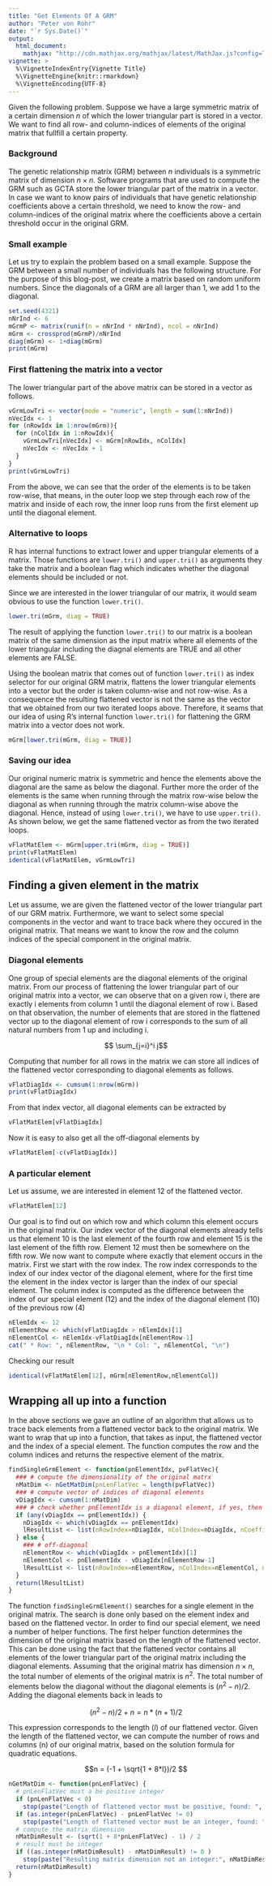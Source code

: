 ```yaml
---
title: "Get Elements Of A GRM"
author: "Peter von Rohr"
date: "`r Sys.Date()`"
output: 
  html_document:
    mathjax: "http://cdn.mathjax.org/mathjax/latest/MathJax.js?config=TeX-AMS-MML_HTMLorMML"
vignette: >
  %\VignetteIndexEntry{Vignette Title}
  %\VignetteEngine{knitr::rmarkdown}
  %\VignetteEncoding{UTF-8}
---
```


Given the following problem. Suppose we have a large symmetric matrix of a certain dimension $n$ of which the lower triangular part is stored in a vector. We want to find all row- and column-indices of elements of the original matrix that fullfill a certain property. 

### Background
The genetic relationship matrix (GRM) between $n$ individuals is a symmetric matrix of dimension $n\times n$. Software programs that are used to compute the GRM such as GCTA store the lower triangular part of the matrix in a vector. In case we want to know pairs of individuals that have genetic relationship coefficients above a certain threshold, we need to know the row- and column-indices of the original matrix where the coefficients above a certain threshold occur in the original GRM. 

### Small example
Let us try to explain the problem based on a small example. Suppose the GRM between a small number of individuals has the following structure. For the purpose of this blog-post, we create a matrix based on random uniform numbers. Since the diagonals of a GRM are all larger than 1, we add 1 to the diagonal.


```r
set.seed(4321)
nNrInd <- 6
mGrmP <- matrix(runif(n = nNrInd * nNrInd), ncol = nNrInd)
mGrm <- crossprod(mGrmP)/nNrInd
diag(mGrm) <- 1+diag(mGrm)
print(mGrm)
```

### First flattening the matrix into a vector
The lower triangular part of the above matrix can be stored in a vector as follows. 

```r
vGrmLowTri <- vector(mode = "numeric", length = sum(1:nNrInd))
nVecIdx <- 1
for (nRowIdx in 1:nrow(mGrm)){
  for (nColIdx in 1:nRowIdx){
    vGrmLowTri[nVecIdx] <- mGrm[nRowIdx, nColIdx]
    nVecIdx <- nVecIdx + 1
  }
}
print(vGrmLowTri)
```

From the above, we can see that the order of the elements is to be taken row-wise, that means, in the outer loop we step through each row of the matrix and inside of each row, the inner loop runs from the first element up until the diagonal element. 

### Alternative to loops
R has internal functions to extract lower and upper triangular elements of a matrix. Those functions are `lower.tri()` and `upper.tri()` as arguments they take the matrix and a boolean flag which indicates whether the diagonal elements should be included or not. 

Since we are interested in the lower triangular of our matrix, it would seam obvious to use the function `lower.tri()`. 

```r
lower.tri(mGrm, diag = TRUE)
```

The result of applying the function `lower.tri()` to our matrix is a boolean matrix of the same dimension as the input matrix where all elements of the lower triangular including the diagnal elements are TRUE and all other elements are FALSE. 

Using the boolean matrix that comes out of function `lower.tri()` as index selector for our original GRM matrix, flattens the lower triangular elements into a vector but the order is taken column-wise and not row-wise. As a consequence the resulting flattened vector is not the same as the vector that we obtained from our two iterated loops above. Therefore, it seams that our idea of using R's internal function `lower.tri()` for flattening the GRM matrix into a vector does not work. 


```r
mGrm[lower.tri(mGrm, diag = TRUE)]
```

### Saving our idea
Our original numeric matrix is symmetric and hence the elements above the diagonal are the same as below the diagonal. Further more the order of the elements is the same when running through the matrix row-wise below the diagonal as when running through the matrix column-wise above the diagonal. Hence, instead of using `lower.tri()`, we have to use `upper.tri()`. As shown below, we get the same flattened vector as from the two iterated loops. 

```r
vFlatMatElem <- mGrm[upper.tri(mGrm, diag = TRUE)]
print(vFlatMatElem)
identical(vFlatMatElem, vGrmLowTri)
```

## Finding a given element in the matrix
Let us assume, we are given the flattened vector of the lower triangular part of our GRM matrix. Furthermore, we want to select some special components in the vector and want to trace back where they occured in the original matrix. That means we want to know the row and the column indices of the special component in the original matrix.

### Diagonal elements
One group of special elements are the diagonal elements of the original matrix. From our process of flattening the lower triangular part of our original matrix into a vector, we can observe that on a given row i, there are exactly i elements from column 1 until the diagonal element of row i. Based on that observation, the number of elements that are stored in the flattened vector up to the diagonal element of row i corresponds to the sum of all natural numbers from 1 up and including i. 

$$ \sum_{j=i}^i j$$

Computing that number for all rows in the matrix we can store all indices of the flattened vector corresponding to diagonal elements as follows. 

```r
vFlatDiagIdx <- cumsum(1:nrow(mGrm))
print(vFlatDiagIdx)
```

From that index vector, all diagonal elements can be extracted by 

```r
vFlatMatElem[vFlatDiagIdx]
```

Now it is easy to also get all the off-diagonal elements by

```r
vFlatMatElem[-c(vFlatDiagIdx)]
```

### A particular element
Let us assume, we are interested in element 12 of the flattened vector. 

```r
vFlatMatElem[12]
```

Our goal is to find out on which row and which column this element occurs in the original matrix. Our index vector of the diagonal elements already tells us that element 10 is the last element of the fourth row and element 15 is the last element of the fifth row. Element 12 must then be somewhere on the fifth row. We now want to compute where exactly that element occurs in the matrix. First we start with the row index. The row index corresponds to the index of our index vector of the diagonal element, where for the first time the element in the index vector is larger than the index of our special element. The column index is computed as the difference between the index of our special element (12) and the index of the diagonal element (10) of the previous row (4)

```r
nElemIdx <- 12
nElementRow <- which(vFlatDiagIdx > nElemIdx)[1]
nElementCol <- nElemIdx-vFlatDiagIdx[nElementRow-1]
cat(" * Row: ", nElementRow, "\n * Col: ", nElementCol, "\n")
```

Checking our result

```r
identical(vFlatMatElem[12], mGrm[nElementRow,nElementCol])
```

## Wrapping all up into a function
In the above sections we gave an outline of an algorithm that allows us to trace back elements from a flattened vector back to the original matrix. We want to wrap that up into a function, that takes as input, the flattened vector and the index of a special element. The function computes the row and the column indices and returns the respective element of the matrix.

```r
findSingleGrmElement <- function(pnElementIdx, pvFlatVec){
  ### # compute the dimensionality of the original matrx
  nMatDim <- nGetMatDim(pnLenFlatVec = length(pvFlatVec))
  ### # compute vector of indices of diagonal elements
  vDiagIdx <- cumsum(1:nMatDim)
  ### # check whether pnElementIdx is a diagonal element, if yes, then special case
  if (any(vDiagIdx == pnElementIdx)) {
    nDiagIdx <- which(vDiagIdx == pnElementIdx)
    lResultList <- list(nRowIndex=nDiagIdx, nColIndex=nDiagIdx, nCoefficient = pvFlatVec[pnElementIdx])
  } else {
    ### # off-diagonal
    nElementRow <- which(vDiagIdx > pnElementIdx)[1]
    nElementCol <- pnElementIdx - vDiagIdx[nElementRow-1]
    lResultList <- list(nRowIndex=nElementRow, nColIndex=nElementCol, nCoefficient = pvFlatVec[pnElementIdx])
  }
  return(lResultList)
}
```

The function `findSingleGrmElement()` searches for a single element in the original matrix. The search is done only based on the element index and based on the flattened vector. In order to find our special element, we need a number of helper functions. The first helper function determines the dimension of the original matrix based on the length of the flattened vector. This can be done using the fact that the flattened vector contains all elements of the lower triangular part of the original matrix including the diagonal elements. Assuming that the original matrix has dimension $n\times n$, the total number of elements of the original matrix is $n^2$. The total number of elements below the diagonal without the diagonal elements is $(n^2-n)/2$. Adding the diagonal elements back in leads to 

$$(n^2-n)/2 + n = n*(n+1)/2$$ 

This expression corresponds to the length ($l$) of our flattened vector. Given the length of the flattened vector, we can compute the number of rows and columns (n) of our original matrix, based on the solution formula for quadratic equations. 

$$n = (-1 + \sqrt{1 + 8*l})/2 $$

```r
nGetMatDim <- function(pnLenFlatVec) {
  # pnLenFlatVec must a be positive integer
  if (pnLenFlatVec < 0) 
    stop(paste("Length of flattened vector must be positive, found: ", pnLenFlatVec))
  if (as.integer(pnLenFlatVec) - pnLenFlatVec != 0)
    stop(paste("Length of flattened vector must be an integer, found: ", pnLenFlatVec))
  # compute the matrix dimension
  nMatDimResult <- (sqrt(1 + 8*pnLenFlatVec) - 1) / 2
  # result must be integer
  if ((as.integer(nMatDimResult) - nMatDimResult) != 0 )
    stop(paste("Resulting matrix dimension not an integer:", nMatDimResult ))
  return(nMatDimResult)
}
```

